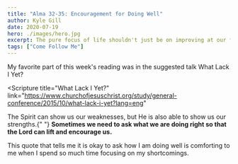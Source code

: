```yaml
---
title: "Alma 32-35: Encouragement for Doing Well"
author: Kyle Gill
date: 2020-07-19
hero: ./images/hero.jpg
excerpt: The pure focus of life shouldn't just be on improving at our faults.
tags: ["Come Follow Me"]
---
```


My favorite part of this week's reading was in the suggested talk What Lack I Yet?

<Scripture
  title="What Lack I Yet?"
  link="https://www.churchofjesuschrist.org/study/general-conference/2015/10/what-lack-i-yet?lang=eng"
>
  The Spirit can show us our weaknesses, but He is also able to show us our
  strengths.{" "}
  <b>
    Sometimes we need to ask what we are doing right so that the Lord can lift
    and encourage us.
  </b>
</Scripture>

This quote that tells me it is okay to ask how I am doing well is comforting to me when I spend so much time focusing on my shortcomings.
